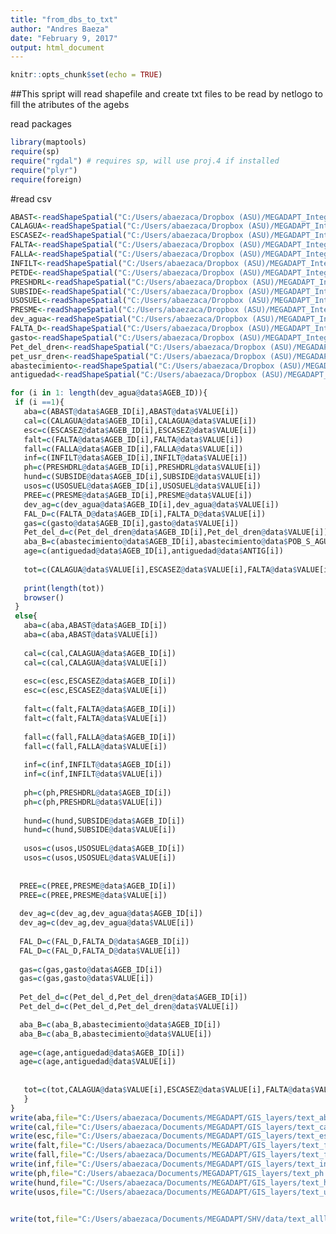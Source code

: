```yaml
---
title: "from_dbs_to_txt"
author: "Andres Baeza"
date: "February 9, 2017"
output: html_document
---
```


```r
knitr::opts_chunk$set(echo = TRUE)
```

##This spript will read shapefile and create txt files to be read by netlogo to fill the atributes of the agebs

read packages
```r
library(maptools)
require(sp) 
require("rgdal") # requires sp, will use proj.4 if installed
require("plyr")
require(foreign)
```

#read csv
```r
ABAST<-readShapeSpatial("C:/Users/abaezaca/Dropbox (ASU)/MEGADAPT_Integracion/Procesamiento/InputModelos/MBA/01febrero2017/ABASTECLCS17a")
CALAGUA<-readShapeSpatial("C:/Users/abaezaca/Dropbox (ASU)/MEGADAPT_Integracion/Procesamiento/InputModelos/MBA/01febrero2017/CALAGUALCS17a")
ESCASEZ<-readShapeSpatial("C:/Users/abaezaca/Dropbox (ASU)/MEGADAPT_Integracion/Procesamiento/InputModelos/MBA/01febrero2017/ESCASEZLCS17a")
FALTA<-readShapeSpatial("C:/Users/abaezaca/Dropbox (ASU)/MEGADAPT_Integracion/Procesamiento/InputModelos/MBA/01febrero2017/FALTAINLCS17a")
FALLA<-readShapeSpatial("C:/Users/abaezaca/Dropbox (ASU)/MEGADAPT_Integracion/Procesamiento/InputModelos/MBA/01febrero2017/FALLAINLCS17a")
INFILT<-readShapeSpatial("C:/Users/abaezaca/Dropbox (ASU)/MEGADAPT_Integracion/Procesamiento/InputModelos/MBA/01febrero2017/INFILTRLCS17a")
PETDE<-readShapeSpatial("C:/Users/abaezaca/Dropbox (ASU)/MEGADAPT_Integracion/Procesamiento/InputModelos/MBA/01febrero2017/PETDELSLCS17a")
PRESHDRL<-readShapeSpatial("C:/Users/abaezaca/Dropbox (ASU)/MEGADAPT_Integracion/Procesamiento/InputModelos/MBA/01febrero2017/PRESHDRLCS17a")
SUBSIDE<-readShapeSpatial("C:/Users/abaezaca/Dropbox (ASU)/MEGADAPT_Integracion/Procesamiento/InputModelos/MBA/01febrero2017/SUBSIDELCS17a")
USOSUEL<-readShapeSpatial("C:/Users/abaezaca/Dropbox (ASU)/MEGADAPT_Integracion/Procesamiento/InputModelos/MBA/01febrero2017/USOSUELLCS17a")
PRESME<-readShapeSpatial("C:/Users/abaezaca/Dropbox (ASU)/MEGADAPT_Integracion/Procesamiento/InputModelos/MBA/01febrero2017/PRESMEDLCS17a")
dev_agua<-readShapeSpatial("C:/Users/abaezaca/Dropbox (ASU)/MEGADAPT_Integracion/Procesamiento/InputModelos/MBA/13abril2017/desv_agua")
FALTA_D<-readShapeSpatial("C:/Users/abaezaca/Dropbox (ASU)/MEGADAPT_Integracion/Procesamiento/InputModelos/MBA/13abril2017/falta_dren")
gasto<-readShapeSpatial("C:/Users/abaezaca/Dropbox (ASU)/MEGADAPT_Integracion/Procesamiento/InputModelos/MBA/13abril2017/gasto")
Pet_del_dren<-readShapeSpatial("C:/Users/abaezaca/Dropbox (ASU)/MEGADAPT_Integracion/Procesamiento/InputModelos/MBA/13abril2017/Pet_del_dren")
pet_usr_dren<-readShapeSpatial("C:/Users/abaezaca/Dropbox (ASU)/MEGADAPT_Integracion/Procesamiento/InputModelos/MBA/13abril2017/pet_usr_dren")
abastecimiento<-readShapeSpatial("C:/Users/abaezaca/Dropbox (ASU)/MEGADAPT_Integracion/Procesamiento/InputModelos/MBA/13abril2017/abastecimiento")
antiguedad<-readShapeSpatial("C:/Users/abaezaca/Dropbox (ASU)/MEGADAPT_Integracion/Procesamiento/InputModelos/MBA/13abril2017/antiguedad")
```


```r

for (i in 1: length(dev_agua@data$AGEB_ID)){
 if (i ==1){
   aba=c(ABAST@data$AGEB_ID[i],ABAST@data$VALUE[i])
   cal=c(CALAGUA@data$AGEB_ID[i],CALAGUA@data$VALUE[i])
   esc=c(ESCASEZ@data$AGEB_ID[i],ESCASEZ@data$VALUE[i])
   falt=c(FALTA@data$AGEB_ID[i],FALTA@data$VALUE[i])
   fall=c(FALLA@data$AGEB_ID[i],FALLA@data$VALUE[i])
   inf=c(INFILT@data$AGEB_ID[i],INFILT@data$VALUE[i])
   ph=c(PRESHDRL@data$AGEB_ID[i],PRESHDRL@data$VALUE[i])
   hund=c(SUBSIDE@data$AGEB_ID[i],SUBSIDE@data$VALUE[i])
   usos=c(USOSUEL@data$AGEB_ID[i],USOSUEL@data$VALUE[i])
   PREE=c(PRESME@data$AGEB_ID[i],PRESME@data$VALUE[i])
   dev_ag=c(dev_agua@data$AGEB_ID[i],dev_agua@data$VALUE[i])
   FAL_D=c(FALTA_D@data$AGEB_ID[i],FALTA_D@data$VALUE[i])
   gas=c(gasto@data$AGEB_ID[i],gasto@data$VALUE[i])
   Pet_del_d=c(Pet_del_dren@data$AGEB_ID[i],Pet_del_dren@data$VALUE[i])
   aba_B=c(abastecimiento@data$AGEB_ID[i],abastecimiento@data$POB_S_AGUA[i])
   age=c(antiguedad@data$AGEB_ID[i],antiguedad@data$ANTIG[i])
   
   tot=c(CALAGUA@data$VALUE[i],ESCASEZ@data$VALUE[i],FALTA@data$VALUE[i],FALLA@data$VALUE[i],INFILT@data$VALUE[i],PRESHDRL@data$VALUE[i],SUBSIDE@data$VALUE[i],USOSUEL@data$VALUE[i],PRESME@data$VALUE[i],dev_agua@data$VALUE[i],FALTA_D@data$VALUE[i],gasto@data$VALUE[i],Pet_del_dren@data$VALUE[i],abastecimiento@data$POB_S_AGUA[i],antiguedad@data$ANTIG[i])
   
   print(length(tot))
   browser()
 }
 else{
   aba=c(aba,ABAST@data$AGEB_ID[i])
   aba=c(aba,ABAST@data$VALUE[i])
   
   cal=c(cal,CALAGUA@data$AGEB_ID[i])
   cal=c(cal,CALAGUA@data$VALUE[i])
   
   esc=c(esc,ESCASEZ@data$AGEB_ID[i])
   esc=c(esc,ESCASEZ@data$VALUE[i])
   
   falt=c(falt,FALTA@data$AGEB_ID[i])
   falt=c(falt,FALTA@data$VALUE[i])
   
   fall=c(fall,FALLA@data$AGEB_ID[i])
   fall=c(fall,FALLA@data$VALUE[i])
   
   inf=c(inf,INFILT@data$AGEB_ID[i])
   inf=c(inf,INFILT@data$VALUE[i])
   
   ph=c(ph,PRESHDRL@data$AGEB_ID[i])
   ph=c(ph,PRESHDRL@data$VALUE[i])
   
   hund=c(hund,SUBSIDE@data$AGEB_ID[i])
   hund=c(hund,SUBSIDE@data$VALUE[i])
   
   usos=c(usos,USOSUEL@data$AGEB_ID[i])
   usos=c(usos,USOSUEL@data$VALUE[i])
   
   
  PREE=c(PREE,PRESME@data$AGEB_ID[i])
  PREE=c(PREE,PRESME@data$VALUE[i])
  
  dev_ag=c(dev_ag,dev_agua@data$AGEB_ID[i])
  dev_ag=c(dev_ag,dev_agua@data$VALUE[i])
  
  FAL_D=c(FAL_D,FALTA_D@data$AGEB_ID[i])
  FAL_D=c(FAL_D,FALTA_D@data$VALUE[i])
  
  gas=c(gas,gasto@data$AGEB_ID[i])
  gas=c(gas,gasto@data$VALUE[i])
  
  Pet_del_d=c(Pet_del_d,Pet_del_dren@data$AGEB_ID[i])
  Pet_del_d=c(Pet_del_d,Pet_del_dren@data$VALUE[i])

  aba_B=c(aba_B,abastecimiento@data$AGEB_ID[i])
  aba_B=c(aba_B,abastecimiento@data$VALUE[i])
  
  age=c(age,antiguedad@data$AGEB_ID[i])
  age=c(age,antiguedad@data$VALUE[i])
   
   
   tot=c(tot,CALAGUA@data$VALUE[i],ESCASEZ@data$VALUE[i],FALTA@data$VALUE[i],FALLA@data$VALUE[i],INFILT@data$VALUE[i],PRESHDRL@data$VALUE[i],SUBSIDE@data$VALUE[i],USOSUEL@data$VALUE[i], PRESME@data$VALUE[i],dev_agua@data$VALUE[i],FALTA_D@data$VALUE[i],gasto@data$VALUE[i],Pet_del_dren@data$VALUE[i],abastecimiento@data$POB_S_AGUA[i],antiguedad@data$ANTIG[i])
   }
}
write(aba,file="C:/Users/abaezaca/Documents/MEGADAPT/GIS_layers/text_abast.txt")
write(cal,file="C:/Users/abaezaca/Documents/MEGADAPT/GIS_layers/text_cal.txt")
write(esc,file="C:/Users/abaezaca/Documents/MEGADAPT/GIS_layers/text_esc.txt")
write(falt,file="C:/Users/abaezaca/Documents/MEGADAPT/GIS_layers/text_falt.txt")
write(fall,file="C:/Users/abaezaca/Documents/MEGADAPT/GIS_layers/text_fall.txt")
write(inf,file="C:/Users/abaezaca/Documents/MEGADAPT/GIS_layers/text_inf.txt")
write(ph,file="C:/Users/abaezaca/Documents/MEGADAPT/GIS_layers/text_ph.txt")
write(hund,file="C:/Users/abaezaca/Documents/MEGADAPT/GIS_layers/text_hund.txt")
write(usos,file="C:/Users/abaezaca/Documents/MEGADAPT/GIS_layers/text_usos.txt")


write(tot,file="C:/Users/abaezaca/Documents/MEGADAPT/SHV/data/text_alllayers.txt")

```
